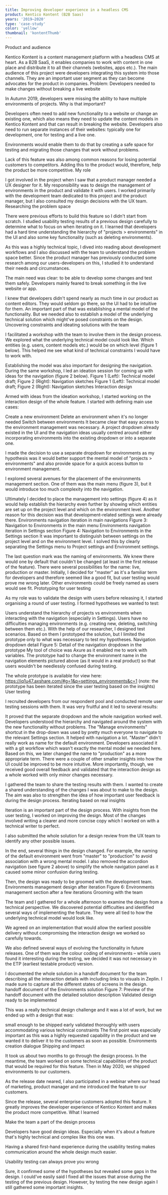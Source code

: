 ```yaml
---
title: Improving developer experience in a headless CMS
product: Kentico Kontent (B2B Saas)
years: '2019–2020'
type: 'case-study'
color: 'yellow'
thumbnail: 'kontentThumb'
---
```


Product and audience

Kentico Kontent is a content management platform with a headless CMS at heart. As a B2B SaaS, it enables companies to work with content in one place and distribute it to all their channels (websites, apps etc.). The main audience of this project were developers integrating this system into those channels. They are an important user segment as they can become advocates for the product in companies.
Problem: Developers needed to make changes without breaking a live website

In Autumn 2019, developers were missing the ability to have multiple environments of projects. Why is that important?

Developers often need to add new functionality to a website or change an existing one, which also means they need to update the content models in Kentico Kontent and that can result in breaking the website. Developers also need to run separate instances of their websites: typically one for development, one for testing and a live one.

Environments would enable them to do that by creating a safe space for testing and migrating those changes that work without problems.

Lack of this feature was also among common reasons for losing potential customers to competitors. Adding this to the product would, therefore, help the product be more competitive.
My role

I got involved in the project when I saw that a product manager needed a UX designer for it. My responsibility was to design the management of environments in the product and validate it with users. I worked primarily with the development team dedicated to this project and the product manager, but I also consulted my design decisions with the UX team.
Researching the problem space

There were previous efforts to build this feature so I didn't start from scratch. I studied usability testing results of a previous design carefully to determine what to focus on when iterating on it. I learned that developers had a hard time understanding the hierarchy of "projects > environments" in the UI and also some key functionality (such as deleting environments).

As this was a highly technical topic, I dived into reading about development workflows and I also discussed with the team to understand the problem space better. Since the product manager has previously conducted some research among our users-developers on this, I studied it to understand their needs and circumstances.

The main need was clear: to be able to develop some changes and test them safely. Developers mainly feared to break something in the live website or app.

I knew that developers didn't spend nearly as much time in our product as content editors. They would seldom go there, so the UI had to be intuitive for them. An important part of that was establishing a mental model of the functionality. But we needed also to establish a model of the underlying technical solution which might've posed constraints on the design.
Uncovering constraints and ideating solutions with the team

I facilitated a workshop with the team to involve them in the design process. We explored what the underlying technical model could look like. Which entities (e.g. users, content models etc.) would be on which level (figure 1 below). This helped me see what kind of technical constraints I would have to work with.

Establishing the model was also important for designing the navigation. During the same workshop, I led an ideation session for coming up with ideas for the navigation (figure 2 below).
Figure 1 (Left): Technical model draft; Figure 2 (Right): Navigation sketches
Figure 1 (Left): Technical model draft; Figure 2 (Right): Navigation sketches
Interaction design

Armed with ideas from the ideation workshop, I started working on the interaction design of the whole feature. I started with defining main use cases:

Create a new environment
Delete an environment when it's no longer needed
Switch between environments
It became clear that easy access to the environment management was necessary. A project dropdown already existed in the UI and the navigation ideas usually centred around either incorporating environments into the existing dropdown or into a separate one.

I made the decision to use a separate dropdown for environments as my hypothesis was it would better support the mental model of "projects > environments" and also provide space for a quick access button to environment management.

I explored several avenues for the placement of the environments management section. One of them was the main menu (figure 3), but it would introduce too much complexity into the navigation.

Ultimately I decided to place the management into settings (figure 4) as it would help establish the hierarchy even further by showing which entities are set up on the project level and which on the environment level. Another reason for this decision was that development-related settings were already there.
Environments navigation iteration in main navigations
Figure 3: Navigation to Environments in the main menu
Environments navigation iteration in Settings section
Figure 4: Navigation to Environments in the Settings section
It was important to distinguish between settings on the project level and on the environment level. I solved this by clearly separating the Settings menu to Project settings and Environment settings.

The last question mark was the naming of environments. We knew there would one by default that couldn't be changed (at least in the first release of the feature). There were several possibilities for the name: live, production or master. Initially, I decided for "master" as it's a familiar term for developers and therefore seemed like a good fit, but user testing would prove me wrong later. Other environments could be freely named as users would see fit.
Prototyping for user testing

As my role was to validate the design with users before releasing it, I started organising a round of user testing. I formed hypotheses we wanted to test:

Users understand the hierarchy of projects vs environments when interacting with the navigation (especially in Settings).
Users have no difficulties managing environments (e.g. creating new, deleting, switching between them etc.).
With the help of our researcher, I designed test scenarios. Based on them I prototyped the solution, but I limited the prototype only to what was necessary to test my hypotheses.
Navigation dropdown detail
Figure 5: Detail of the navigation dropdown in the prototype
My tool of choice was Axure as it enabled me to work with variables. The prototype had to change the environment name in the navigation elements pictured above (as it would in a real product) so that users wouldn't be needlessly confused during testing.

The whole prototype is available for view here:
https://iq1u47.axshare.com/#g=1&p=settings_environments&c=1
(note: the prototype has been iterated since the user testing based on the insights)
User testing

I recruited developers from our respondent pool and conducted remote user testing sessions with them. It was very fruitful and it led to several results:

It proved that the separate dropdown and the whole navigation worked well. Developers understood the hierarchy and navigated around the system with the new functionality without problems. The "Manage environments" shortcut in the drop-down was used by pretty much everyone to navigate to the relevant Settings section. It helped with navigation a lot.
"Master" didn't really work as name for the default environment. Developers associated it with a git workflow which wasn't exactly the mental model we needed here. Based on this, we later changed the name to "production" as a more appropriate term.
There were a couple of other smaller insights into how the UI could be improved to be more intuitive. More importantly, though, we received good overall feedback and validated that the interaction design as a whole worked with only minor changes necessary.

I gathered the team to share the testing results with them. I wanted to create a shared understanding of the changes I was about to make to the design. The aim was also to strengthen the idea of how important user feedback is during the design process.
Iterating based on real insights

Iteration is an important part of the design process. With insights from the user testing, I worked on improving the design. Most of the changes involved writing a clearer and more concise copy which I worked on with a technical writer to perfect.

I also submitted the whole solution for a design review from the UX team to identify any other possible issues.

In the end, several things in the design changed. For example, the naming of the default environment went from "master" to "production" to avoid association with a wrong mental model. I also removed the accordion navigation (see figure 2 above) to simplify the whole navigation panel as it caused some minor confusion during testing.

Then, the design was ready to be groomed with the development team.
Environments management design after iteration
Figure 6: Environments management section after a few iterations
Grooming with the team

The team and I gathered for a whole afternoon to examine the design from a technical perspective. We discovered potential difficulties and identified several ways of implementing the feature. They were all tied to how the underlying technical model would look like.

We agreed on an implementation that would allow the earliest possible delivery without compromising the interaction design we worked so carefully towards.

We also defined several ways of evolving the functionality in future releases. One of them was the colour coding of environments – while users found it interesting during the testing, we decided it was not necessary in the ETP (earliest testable product) version.

I documented the whole solution in a handoff document for the team describing all the interaction details with including links to visuals in Zeplin. I made sure to capture all the different states of screens in the design.
handoff document of the Environments solution
Figure 7: Preview of the handoff document with the detailed solution description
Validated design ready to be implemented

This was a really technical design challenge and it was a lot of work, but we ended up with a design that was:

small enough to be shipped early
validated thoroughly with users
accommodating various technical constraints
The first point was especially important as this was a highly requested capability in the product and we wanted it to deliver it to the customers as soon as possible.
Environments creation dialogue
Shipping and impact

It took us about two months to go through the design process. In the meantime, the team worked on some technical capabilities of the product that would be required for this feature. Then in May 2020, we shipped environments to our customers.

As the release date neared, I also participated in a webinar where our head of marketing, product manager and me introduced the feature to our customers.

Since the release, several enterprise customers adopted this feature. It greatly improves the developer experience of Kentico Kontent and makes the product more competitive.
What I learned

Make the team a part of the design process

Developers have good design ideas. Especially when it's about a feature that's highly technical and complex like this one was.

Having a shared first-hand experience during the usability testing makes communication around the whole design much easier.

Usability testing can always prove you wrong

Sure, it confirmed some of the hypotheses but revealed some gaps in the design. I could've easily said I fixed all the issues that arose during the testing of the previous design. However, by testing the new design again I still gathered some important insights.
